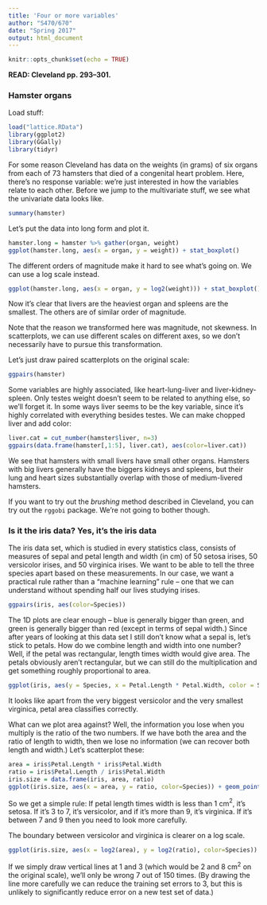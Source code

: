 ```yaml
---
title: 'Four or more variables'
author: "S470/670"
date: "Spring 2017"
output: html_document
---
```


```r
knitr::opts_chunk$set(echo = TRUE)
```

**READ: Cleveland pp. 293--301.**

### Hamster organs

Load stuff:

```r
load("lattice.RData")
library(ggplot2)
library(GGally)
library(tidyr)
```

For some reason Cleveland has data on the weights (in grams) of six organs from each of 73 hamsters that died of a congenital heart problem. Here, there's no response variable: we're just interested in how the variables relate to each other. Before we jump to the multivariate stuff, we see what the univariate data looks like.

```r
summary(hamster)
```

Let's put the data into long form and plot it.

```r
hamster.long = hamster %>% gather(organ, weight)
ggplot(hamster.long, aes(x = organ, y = weight)) + stat_boxplot()
```

The different orders of magnitude make it hard to see what's going on. We can use a log scale instead.

```r
ggplot(hamster.long, aes(x = organ, y = log2(weight))) + stat_boxplot()
```

Now it's clear that livers are the heaviest organ and spleens are the smallest. The others are of similar order of magnitude.

Note that the reason we transformed here was magnitude, not skewness. In scatterplots, we can use different scales on different axes, so we don't necessarily have to pursue this transformation.

Let's just draw paired scatterplots on the original scale:

```r
ggpairs(hamster)
```

Some variables are highly associated, like heart-lung-liver and liver-kidney-spleen. Only testes weight doesn't seem to be related to anything else, so we'll forget it. In some ways liver seems to be the key variable, since it's highly correlated with everything besides testes. We can make chopped liver and add color:

```r
liver.cat = cut_number(hamster$liver, n=3)
ggpairs(data.frame(hamster[,1:5], liver.cat), aes(color=liver.cat))
```

We see that hamsters with small livers have small other organs. Hamsters with big livers generally have the biggers kidneys and spleens, but their lung and heart sizes substantially overlap with those of medium-livered hamsters.

If you want to try out the *brushing* method described in Cleveland, you can try out the `rggobi` package. We're not going to bother though.

### Is it the iris data? Yes, it's the iris data

The iris data set, which is studied in every statistics class, consists of measures of sepal and petal length and width (in cm) of 50 setosa irises, 50 versicolor irises, and 50 virginica irises. We want to be able to tell the three species apart based on these measurements. In our case, we want a practical rule rather than a "machine learning" rule -- one that we can understand without spending half our lives studying irises.

```r
ggpairs(iris, aes(color=Species))
```

The 1D plots are clear enough -- blue is generally bigger than green, and green is generally bigger than red (except in terms of sepal width.) Since after years of looking at this data set I still don't know what a sepal is, let's stick to petals. How do we combine length and width into one number? Well, if the petal was rectangular, length times width would give area. The petals obviously aren't rectangular, but we can still do the multiplication and get something roughly proportional to area.

```r
ggplot(iris, aes(y = Species, x = Petal.Length * Petal.Width, color = Species)) + geom_point()
```

It looks like apart from the very biggest versicolor and the very smallest virginica, petal area classifies correctly.

What can we plot area against? Well, the information you lose when you multiply is the ratio of the two numbers. If we have both the area and the ratio of length to width, then we lose no information (we can recover both length and width.) Let's scatterplot these:

```r
area = iris$Petal.Length * iris$Petal.Width
ratio = iris$Petal.Length / iris$Petal.Width
iris.size = data.frame(iris, area, ratio)
ggplot(iris.size, aes(x = area, y = ratio, color=Species)) + geom_point()
```

So we get a simple rule: If petal length times width is less than 1 cm$^2$, it's setosa. If it's 3 to 7, it's versicolor, and if it's more than 9, it's virginica. If it's between 7 and 9 then you need to look more carefully.

The boundary between versicolor and virginica is clearer on a log scale.

```r
ggplot(iris.size, aes(x = log2(area), y = log2(ratio), color=Species)) + geom_point()
```

If we simply draw vertical lines at 1 and 3 (which would be 2 and 8 cm$^2$ on the original scale), we'll only be wrong 7 out of 150 times. (By drawing the line more carefully we can reduce the training set errors to 3, but this is unlikely to significantly reduce error on a new test set of data.)